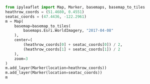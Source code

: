 ```python
from ipyleaflet import Map, Marker, basemaps, basemap_to_tiles
heathrow_coords = (51.4680, 0.4551)
seatac_coords = (47.4436, -122.2961)
m = Map(
    basemap=basemap_to_tiles(
        basemaps.Esri.WorldImagery, "2017-04-08"
    ),
    center=(
        (heathrow_coords[0] + seatac_coords[0]) / 2,
        (heathrow_coords[1] + seatac_coords[1]) / 2
    ),
    zoom=3
)
m.add_layer(Marker(location=heathrow_coords))
m.add_layer(Marker(location=seatac_coords))
m
```
